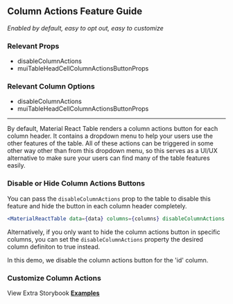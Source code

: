 
<Head>
  <title>Material React Table Docs - Column Actions Feature Guide</title>
</Head>

## Column Actions Feature Guide

_Enabled by default, easy to opt out, easy to customize_

### Relevant Props

- disableColumnActions
- muiTableHeadCellColumnActionsButtonProps

### Relevant Column Options

- disableColumnActions
- muiTableHeadCellColumnActionsButtonProps

---

By default, Material React Table renders a column actions button for each column header. It contains a dropdown menu to help your users use the other features of the table. All of these actions can be triggered in some other way other than from this dropdown menu, so this serves as a UI/UX alternative to make sure your users can find many of the table features easily.

### Disable or Hide Column Actions Buttons

You can pass the `disableColumnActions` prop to the table to disable this feature and hide the button in each column header completely.

```jsx
<MaterialReactTable data={data} columns={columns} disableColumnActions />
```

Alternatively, if you only want to hide the column actions button in specific columns, you can set the `disableColumnActions` property the desired column definiton to true instead.

In this demo, we disable the column actions button for the 'id' column.

<Example />

### Customize Column Actions

View Extra Storybook **[Examples](https://www.material-react-table.dev/?path=/story/features-column-action-examples--column-actions-disabled)**
